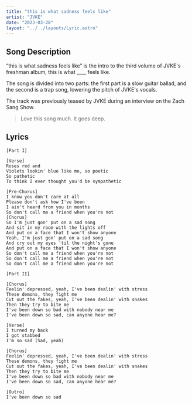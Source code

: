 ```yaml
---
title: "this is what sadness feels like"
artist: "JVKE"
date: "2023-03-28"
layout: "../../layouts/Lyric.astro"
---
```


## Song Description

“this is what sadness feels like” is the intro to the third volume of JVKE's freshman album, this is what \_\_\_\_ feels like.

The song is divided into two parts: the first part is a slow guitar ballad, and the second is a trap song, lowering the pitch of JVKE's vocals.

The track was previously teased by JVKE during an interview on the Zach Sang Show.

> Love this song much. It goes deep.

## Lyrics

```
[Part I]

[Verse]
Roses red and
Violets lookin' blue like me, so poetic
So pathetic
To think I ever thought you'd be sympathetic

[Pre-Chorus]
I know you don't care at all
Please don't ask how I've been
I ain't heard from you in months
So don't call me a friend when you're not
[Chorus]
So I'm just gon' put on a sad song
And sit in my room with the lights off
And put on a face that I won't show anyone
Yeah, I'm just gon' put on a sad song
And cry out my eyes 'til the night's gone
And put on a face that I won't show anyone
So don't call me a friend when you're not
So don't call me a friend when you're not
So don't call me a friend when you're not

[Part II]

[Chorus]
Feelin' depressed, yeah, I've been dealin' with stress
These demons, they fight me
Cut out the fakes, yeah, I've been dealin' with snakes
Then they try to bite me
I've been down so bad with nobody near me
I've been down so sad, can anyone hear me?

[Verse]
I turned my back
I got stabbed
I'm so sad (Sad, yeah)

[Chorus]
Feelin' depressed, yeah, I've been dealin' with stress
These demons, they fight me
Cut out the fakes, yeah, I've been dealin' with snakes
Then they try to bite me
I've been down so bad with nobody near me
I've been down so sad, can anyone hear me?

[Outro]
I've been down so sad
```
